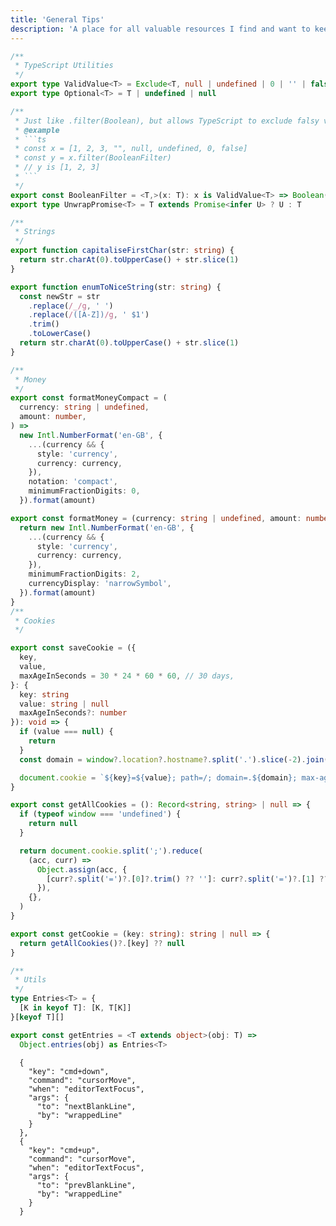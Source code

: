 ```yaml
---
title: 'General Tips'
description: 'A place for all valuable resources I find and want to keep track of'
---
```


````ts
/**
 * TypeScript Utilities
 */
export type ValidValue<T> = Exclude<T, null | undefined | 0 | '' | false>
export type Optional<T> = T | undefined | null

/**
 * Just like .filter(Boolean), but allows TypeScript to exclude falsy values in return type
 * @example
 * ```ts
 * const x = [1, 2, 3, "", null, undefined, 0, false]
 * const y = x.filter(BooleanFilter)
 * // y is [1, 2, 3]
 * ```
 */
export const BooleanFilter = <T,>(x: T): x is ValidValue<T> => Boolean(x)
export type UnwrapPromise<T> = T extends Promise<infer U> ? U : T

/**
 * Strings
 */
export function capitaliseFirstChar(str: string) {
  return str.charAt(0).toUpperCase() + str.slice(1)
}

export function enumToNiceString(str: string) {
  const newStr = str
    .replace(/_/g, ' ')
    .replace(/([A-Z])/g, ' $1')
    .trim()
    .toLowerCase()
  return str.charAt(0).toUpperCase() + str.slice(1)
}

/**
 * Money
 */
export const formatMoneyCompact = (
  currency: string | undefined,
  amount: number,
) =>
  new Intl.NumberFormat('en-GB', {
    ...(currency && {
      style: 'currency',
      currency: currency,
    }),
    notation: 'compact',
    minimumFractionDigits: 0,
  }).format(amount)

export const formatMoney = (currency: string | undefined, amount: number) => {
  return new Intl.NumberFormat('en-GB', {
    ...(currency && {
      style: 'currency',
      currency: currency,
    }),
    minimumFractionDigits: 2,
    currencyDisplay: 'narrowSymbol',
  }).format(amount)
}
/**
 * Cookies
 */

export const saveCookie = ({
  key,
  value,
  maxAgeInSeconds = 30 * 24 * 60 * 60, // 30 days,
}: {
  key: string
  value: string | null
  maxAgeInSeconds?: number
}): void => {
  if (value === null) {
    return
  }
  const domain = window?.location?.hostname?.split('.').slice(-2).join('.') // e.g. "blinkist.com"

  document.cookie = `${key}=${value}; path=/; domain=.${domain}; max-age=${maxAgeInSeconds};`
}

export const getAllCookies = (): Record<string, string> | null => {
  if (typeof window === 'undefined') {
    return null
  }

  return document.cookie.split(';').reduce(
    (acc, curr) =>
      Object.assign(acc, {
        [curr?.split('=')?.[0]?.trim() ?? '']: curr?.split('=')?.[1] ?? '',
      }),
    {},
  )
}

export const getCookie = (key: string): string | null => {
  return getAllCookies()?.[key] ?? null
}

/**
 * Utils
 */
type Entries<T> = {
  [K in keyof T]: [K, T[K]]
}[keyof T][]

export const getEntries = <T extends object>(obj: T) =>
  Object.entries(obj) as Entries<T>
````

```
  {
    "key": "cmd+down",
    "command": "cursorMove",
    "when": "editorTextFocus",
    "args": {
      "to": "nextBlankLine",
      "by": "wrappedLine"
    }
  },
  {
    "key": "cmd+up",
    "command": "cursorMove",
    "when": "editorTextFocus",
    "args": {
      "to": "prevBlankLine",
      "by": "wrappedLine"
    }
  }
```
